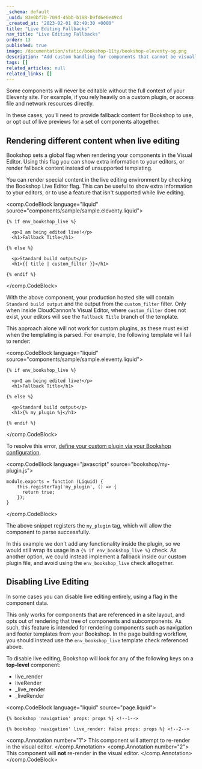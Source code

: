 ```yaml
---
_schema: default
_uuid: 83e0bf7b-709d-45bb-b188-b9fd6e0e49cd
_created_at: "2023-02-01 02:40:30 +0000"
title: "Live Editing Fallbacks"
nav_title: "Live Editing Fallbacks"
order: 13
published: true
image: /documentation/static/bookshop-11ty/bookshop-eleventy-og.png
description: "Add custom handling for components that cannot be visually edited"
tags: []
related_articles: null
related_links: []
---
```


Some components will never be editable without the full context of your Eleventy site. For example,
if you rely heavily on a custom plugin, or access file and network resources directly.

In these cases, you'll need to provide fallback content for Bookshop to use, or opt out of live previews
for a set of components altogether.

## Rendering different content when live editing

Bookshop sets a global flag when rendering your components in the Visual Editor. Using this flag
you can show extra information to your editors, or render fallback content instead of unsupported templating.

You can render special content in the live editing 
environment by checking the Bookshop Live Editor flag. This can be 
useful to show extra information to your editors, or to use a feature 
that isn't supported while live editing.

<comp.CodeBlock language="liquid" source="components/sample/sample.eleventy.liquid">
```
{% if env_bookshop_live %}

  <p>I am being edited live!</p>
  <h1>Fallback Title</h1>

{% else %}

  <p>Standard build output</p>
  <h1>{{ title | custom_filter }}</h1>

{% endif %}
```
</comp.CodeBlock>

With the above component, your production hosted site will contain `Standard build output` and the output
from the `custom_filter` filter. Only when inside CloudCannon's Visual Editor, where `custom_filter` does not exist,
your editors will see the `Fallback Title` branch of the template.

This approach alone will not work for custom plugins, as these must exist when the templating is parsed.
For example, the following template will fail to render:

<comp.CodeBlock language="liquid" source="components/sample/sample.eleventy.liquid">
```
{% if env_bookshop_live %}

  <p>I am being edited live!</p>
  <h1>Fallback Title</h1>

{% else %}

  <p>Standard build output</p>
  <h1>{% my_plugin %}</h1>

{% endif %}
```
</comp.CodeBlock>

To resolve this error, [define your custom plugin via your Bookshop configuration](/documentation/guides/bookshop-eleventy-guide/custom-plugins/).

<comp.CodeBlock language="javascript" source="bookshop/my-plugin.js">
```
module.exports = function (Liquid) {
    this.registerTag('my_plugin', () => {
      return true;
    });
}
```
</comp.CodeBlock>

The above snippet registers the `my_plugin` tag, which will allow the component to parse successfully.

In this example we don't add any functionality inside the plugin, so we would still wrap its usage in a `{% if env_bookshop_live %}` check.
As another option, we could instead implement a fallback inside our custom plugin file, and avoid using the `env_bookshop_live` check altogether.

## Disabling Live Editing

In some cases you can disable live editing entirely, using a flag in the component data.

This only works for components that are referenced in a site layout, and opts out of
rendering that tree of components and subcomponents. As such, this feature is intended
for rendering components such as navigation and footer templates from your Bookshop. 
In the page building workflow, you should instead use the `env_bookshop_live` template check referenced above.

To disable live editing, Bookshop will look for any of the following keys on a **top-level** component:

- live_render
- liveRender
- _live_render
- _liveRender


<comp.CodeBlock language="liquid" source="page.liquid">
```
{% bookshop 'navigation' props: props %} <!--1-->

{% bookshop 'navigation' live_render: false props: props %} <!--2-->
```
<comp.Annotation number="1">
  This component will attempt to re-render in the visual editor.
</comp.Annotation>
<comp.Annotation number="2">
  This component will **not** re-render in the visual editor.
</comp.Annotation>
</comp.CodeBlock>
